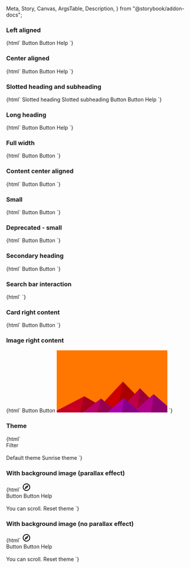   Meta,
  Story,
  Canvas,
  ArgsTable,
  Description,
} from "@storybook/addon-docs";


<Meta title="Web Components/Hero" component="ic-hero" />

<Description markdown={readme} />

### Left aligned

<Canvas>
  <Story
    name="Left aligned"
    parameters={{ layout: "fullscreen", loki: { skip: true } }}
  >
    {html`<ic-hero
      heading="Hero heading"
      subheading="Hero description. This is a Hero component, it should be used as a page heading."
    >
      <ic-button variant="primary" appearance="light" slot="interaction"
        >Button</ic-button
      >
      <ic-button variant="secondary" appearance="light" slot="interaction"
        >Button</ic-button
      >
      <ic-link
        href="https://google.com"
        slot="interaction"
        style="margin-top: var(--ic-space-sm)"
        >Help</ic-link
      >
    </ic-hero>`}
  </Story>
</Canvas>

### Center aligned

<Canvas>
  <Story
    name="Center aligned"
    parameters={{ layout: "fullscreen", loki: { skip: true } }}
  >
    {html`<ic-hero
      heading="Hero heading"
      subheading="Hero description. This is a Hero component, it should be used as a page heading."
      aligned="center"
    >
      <ic-button variant="primary" appearance="light" slot="interaction"
        >Button</ic-button
      >
      <ic-button variant="secondary" appearance="light" slot="interaction"
        >Button</ic-button
      >
      <ic-link
        href="https://google.com"
        slot="interaction"
        style="margin-top: var(--ic-space-sm)"
        >Help</ic-link
      >
    </ic-hero>`}
  </Story>
</Canvas>

### Slotted heading and subheading

<Canvas>
  <Story
    name="Slotted heading and subheading"
    parameters={{ layout: "fullscreen", loki: { skip: true } }}
  >
    {html`<ic-hero>
      <ic-typography slot="heading" variant="h1">Slotted heading</ic-typography>
      <ic-typography slot="subheading">Slotted subheading</ic-typography>
      <ic-button variant="primary" appearance="light" slot="interaction"
        >Button</ic-button
      >
      <ic-button variant="secondary" appearance="light" slot="interaction"
        >Button</ic-button
      >
      <ic-link
        href="https://google.com"
        slot="interaction"
        style="margin-top: var(--ic-space-sm)"
        >Help</ic-link
      >
    </ic-hero>`}
  </Story>
</Canvas>

### Long heading

<Canvas>
  <Story
    name="Long heading"
    parameters={{ layout: "fullscreen", loki: { skip: true } }}
  >
    {html`<ic-hero
      heading="Hero heading. This is a Hero component, it should be used as a page heading."
      subheading="Hero description. This is a Hero component, it should be used as a page heading."
      aligned="center"
    >
      <ic-button variant="primary" appearance="light" slot="interaction"
        >Button</ic-button
      >
      <ic-button variant="secondary" appearance="light" slot="interaction"
        >Button</ic-button
      >
      <ic-link
        href="https://google.com"
        slot="interaction"
        style="margin-top: var(--ic-space-sm)"
        >Help</ic-link
      >
      <ic-card
        heading="Latest announcement"
        message="This is some example text that can be included in the card copy."
        slot="secondary"
      ></ic-card>
    </ic-hero>`}
  </Story>
</Canvas>

### Full width

<Canvas>
  <Story
    name="Full width"
    parameters={{ layout: "fullscreen", loki: { skip: true } }}
  >
    {html`<ic-hero
      heading="Hero heading"
      subheading="Hero description. This is a Hero component, it should be used as a page heading."
      aligned="full-width"
    >
      <ic-button variant="primary" appearance="light" slot="interaction"
        >Button</ic-button
      >
      <ic-button variant="secondary" appearance="light" slot="interaction"
        >Button</ic-button
      >
    </ic-hero>`}
  </Story>
</Canvas>

### Content center aligned

<Canvas>
  <Story
    name="Content center aligned"
    parameters={{ layout: "fullscreen", loki: { skip: true } }}
  >
    {html`<ic-hero
      heading="Hero heading"
      subheading="Hero description. This is a Hero component, it should be used as a page heading."
      aligned="center"
      content-aligned="center"
    >
      <ic-button variant="primary" appearance="light" slot="interaction"
        >Button</ic-button
      >
      <ic-button variant="secondary" appearance="light" slot="interaction"
        >Button</ic-button
      >
    </ic-hero>`}
  </Story>
</Canvas>

### Small

<Canvas>
  <Story
    name="Small"
    parameters={{ layout: "fullscreen", loki: { skip: true } }}
  >
    {html`<ic-hero
      heading="Hero heading"
      subheading="Hero description. This is a Hero component, it should be used as a page heading."
      aligned="center"
      size="small"
    >
      <ic-button variant="primary" appearance="light" slot="interaction"
        >Button</ic-button
      >
      <ic-button variant="secondary" appearance="light" slot="interaction"
        >Button</ic-button
      >
    </ic-hero>`}
  </Story>
</Canvas>

### Deprecated - small

<Canvas>
  <Story
    name="Deprecated - small"
    parameters={{ layout: "fullscreen", loki: { skip: true } }}
  >
    {html`<ic-hero
      heading="Hero heading"
      subheading="Hero description. This is a Hero component, it should be used as a page heading."
      aligned="center"
      small
    >
      <ic-button variant="primary" appearance="light" slot="interaction"
        >Button</ic-button
      >
      <ic-button variant="secondary" appearance="light" slot="interaction"
        >Button</ic-button
      >
    </ic-hero>`}
  </Story>
</Canvas>

### Secondary heading

<Canvas>
  <Story
    name="Secondary heading"
    parameters={{ layout: "fullscreen", loki: { skip: true } }}
  >
    {html`<ic-hero
      heading="Hero heading"
      subheading="Hero description. This is a Hero component, it should be used as a page heading."
      secondary-heading="Secondary Heading"
      secondary-subheading="This is a secondary description."
      aligned="center"
    >
      <ic-button variant="primary" appearance="light" slot="interaction"
        >Button</ic-button
      >
      <ic-button variant="secondary" appearance="light" slot="interaction"
        >Button</ic-button
      >
    </ic-hero>`}
  </Story>
</Canvas>

### Search bar interaction

<Canvas>
  <Story
    name="Search bar interaction"
    parameters={{ layout: "fullscreen", loki: { skip: true } }}
  >
    {html`<ic-hero
      heading="Hero heading"
      subheading="Hero description. This is a Hero component, it should be used as a page heading."
      aligned="center"
    >
      <ic-search-bar
        slot="interaction"
        full-width
        style="max-width: 322px;"
      ></ic-search-bar>
    </ic-hero>`}
  </Story>
</Canvas>

### Card right content

<Canvas>
  <Story
    name="Card right content"
    parameters={{ layout: "fullscreen", loki: { skip: true } }}
  >
    {html`<ic-hero
      heading="Hero heading"
      subheading="Hero description. This is a Hero component, it should be used as a page heading."
      aligned="full-width"
    >
      <ic-button variant="primary" appearance="light" slot="interaction"
        >Button</ic-button
      >
      <ic-button variant="secondary" appearance="light" slot="interaction"
        >Button</ic-button
      >
      <ic-card
        heading="Latest announcement"
        message="This is some example text that can be included in the card copy."
        slot="secondary"
      ></ic-card>
    </ic-hero>`}
  </Story>
</Canvas>

### Image right content

<Canvas>
  <Story
    name="Image right content"
    parameters={{ layout: "fullscreen", loki: { skip: true } }}
  >
    {html`<ic-hero
      heading="Hero heading"
      subheading="Hero description. This is a Hero component, it should be used as a page heading."
      aligned="center"
    >
      <ic-button variant="primary" appearance="light" slot="interaction"
        >Button</ic-button
      >
      <ic-button variant="secondary" appearance="light" slot="interaction"
        >Button</ic-button
      >
      <svg
        slot="secondary"
        style="width:300px;"
        xmlns="http://www.w3.org/2000/svg"
        viewBox="0 0 1600 900"
      >
        <rect fill="#ff7700" width="1600" height="900" />
        <polygon fill="#cc0000" points="957 450 539 900 1396 900" />
        <polygon fill="#aa0000" points="957 450 872.9 900 1396 900" />
        <polygon fill="#c50022" points="-60 900 398 662 816 900" />
        <polygon fill="#a3001b" points="337 900 398 662 816 900" />
        <polygon fill="#be0044" points="1203 546 1552 900 876 900" />
        <polygon fill="#9c0036" points="1203 546 1552 900 1162 900" />
        <polygon fill="#b80066" points="641 695 886 900 367 900" />
        <polygon fill="#960052" points="587 900 641 695 886 900" />
        <polygon fill="#b10088" points="1710 900 1401 632 1096 900" />
        <polygon fill="#8f006d" points="1710 900 1401 632 1365 900" />
        <polygon fill="#aa00aa" points="1210 900 971 687 725 900" />
        <polygon fill="#880088" points="943 900 1210 900 971 687" />
      </svg>
    </ic-hero>`}
  </Story>
</Canvas>

### Theme

<Canvas>
  <Story
    name="Theme"
    parameters={{ layout: "fullscreen", loki: { skip: true } }}
  >
    {html`<ic-theme color="rgb(27, 60, 121)"></ic-theme>
      <ic-hero
        heading="Hero heading"
        subheading="Hero description. This is a Hero component, it should be used as a page heading."
        aligned="center"
      >
        <div slot="interaction" style="display: flex">
          <ic-text-field
            placeholder="Filter display"
            label="Filter display"
            hide-label
          ></ic-text-field>
          <ic-button variant="primary" style="margin-left: var(--ic-space-md)"
            >Filter</ic-button
          >
        </div>
        <ic-card
          heading="Latest announcement"
          message="This is some example text that can be included in the card copy."
          slot="secondary"
        ></ic-card>
      </ic-hero>
      <br />
      <ic-button
        variant="primary"
        id="default-btn"
        onClick="document.querySelector('ic-theme').color='rgb(27, 60, 121)'"
      >
        Default theme
      </ic-button>
      <ic-button
        variant="primary"
        id="custom-btn"
        onClick="document.querySelector('ic-theme').color='rgb(255, 201, 60)'"
      >
        Sunrise theme
      </ic-button> `}
  </Story>
</Canvas>

### With background image (parallax effect)

<Canvas>
  <Story
    name="With background image (parallax effect)"
    parameters={{ layout: "fullscreen", loki: { skip: true } }}
  >
    {html`<ic-theme color="rgb(27, 60, 121)"></ic-theme>
      <ic-top-navigation app-title="Application Name">
        <svg
          slot="app-icon"
          xmlns="http://www.w3.org/2000/svg"
          height="24px"
          viewBox="0 0 24 24"
          width="24px"
          fill="#000000"
        >
          <path d="M0 0h24v24H0V0z" fill="none" />
          <path
            d="M12 2C6.48 2 2 6.48 2 12s4.48 10 10 10 10-4.48 10-10S17.52 2 12 2zm0 18c-4.41 0-8-3.59-8-8s3.59-8 8-8 8 3.59 8 8-3.59 8-8 8zm-5.5-2.5l7.51-3.49L17.5 6.5 9.99 9.99 6.5 17.5zm5.5-6.6c.61 0 1.1.49 1.1 1.1s-.49 1.1-1.1 1.1-1.1-.49-1.1-1.1.49-1.1 1.1-1.1z"
          />
        </svg>
      </ic-top-navigation>
      <ic-hero
        heading="Hero heading"
        subheading="Hero description. This is a Hero component, it should be used as a page heading."
        background-image="${image}"
      >
        <div slot="interaction">
          <ic-button variant="primary" style="margin-right: var(--ic-space-md)"
            >Button</ic-button
          >
          <ic-button
            variant="secondary"
            style="margin-right: var(--ic-space-md)"
            >Button</ic-button
          >
          <ic-link
            href="https://google.com"
            style="margin-top: var(--ic-space-sm)"
            >Help</ic-link
          >
        </div>
      </ic-hero>
      <br />
      <ic-typography>You can scroll.</ic-typography>
      <ic-button
        variant="primary"
        id="default-btn"
        onClick="document.querySelector('ic-theme').color='rgb(27, 60, 121)'"
        style="margin-bottom:1300px"
      >
        Reset theme
      </ic-button>`}
  </Story>
</Canvas>

### With background image (no parallax effect)

<Canvas>
  <Story
    name="With background image (no parallax effect)"
    parameters={{ layout: "fullscreen", loki: { skip: true } }}
  >
    {html`<ic-theme color="rgb(27, 60, 121)"></ic-theme>
      <ic-top-navigation app-title="Application Name">
        <svg
          slot="app-icon"
          xmlns="http://www.w3.org/2000/svg"
          height="24px"
          viewBox="0 0 24 24"
          width="24px"
          fill="#000000"
        >
          <path d="M0 0h24v24H0V0z" fill="none" />
          <path
            d="M12 2C6.48 2 2 6.48 2 12s4.48 10 10 10 10-4.48 10-10S17.52 2 12 2zm0 18c-4.41 0-8-3.59-8-8s3.59-8 8-8 8 3.59 8 8-3.59 8-8 8zm-5.5-2.5l7.51-3.49L17.5 6.5 9.99 9.99 6.5 17.5zm5.5-6.6c.61 0 1.1.49 1.1 1.1s-.49 1.1-1.1 1.1-1.1-.49-1.1-1.1.49-1.1 1.1-1.1z"
          />
        </svg>
      </ic-top-navigation>
      <ic-hero
        heading="Hero heading"
        subheading="Hero description. This is a Hero component, it should be used as a page heading."
        background-image="${image}"
        disable-background-parallax
      >
        <div slot="interaction">
          <ic-button variant="primary" style="margin-right: var(--ic-space-md)"
            >Button</ic-button
          >
          <ic-button
            variant="secondary"
            style="margin-right: var(--ic-space-md)"
            >Button</ic-button
          >
          <ic-link
            href="https://google.com"
            style="margin-top: var(--ic-space-sm)"
            >Help</ic-link
          >
        </div>
      </ic-hero>
      <br />
      <ic-typography>You can scroll.</ic-typography>
      <ic-button
        variant="primary"
        id="default-btn"
        onClick="document.querySelector('ic-theme').color='rgb(27, 60, 121)'"
        style="margin-bottom:1300px"
      >
        Reset theme
      </ic-button>`}
  </Story>
</Canvas>
